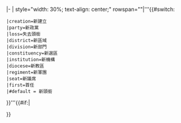 <noinclude>{{s-start}}
</noinclude>|-
| style="width: 30%; text-align: center;" rowspan="{{{rows|1}}}"|'''{{#switch:{{lc:{{{1|}}}}}
 |creation=新建立
 |party=新政黨
 |loss=失去頭銜
 |district=新區域
 |division=新部門
 |constituency=新選區
 |institution=新機構
 |diocese=新教區
 |regiment=新軍團
 |seat=新議席
 |first=首任
 |#default = 新頭銜
}}'''{{#if:{{{reason<includeonly>|</includeonly>}}}|<br><div style="font-size:90%">{{{reason}}}</div>}}<noinclude>
{{s-end}}
{{documentation|Template:任期框模板說明文件}}
<!-- Add categories and interwikis to the /doc subpage, not here. -->
</noinclude>
